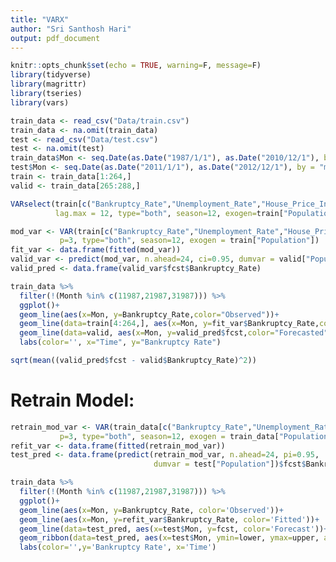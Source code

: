 ```yaml
---
title: "VARX"
author: "Sri Santhosh Hari"
output: pdf_document
---
```


```r
knitr::opts_chunk$set(echo = TRUE, warning=F, message=F)
library(tidyverse)
library(magrittr)
library(tseries)
library(vars)
```

```r
train_data <- read_csv("Data/train.csv")
train_data <- na.omit(train_data)
test <- read_csv("Data/test.csv")
test <- na.omit(test)
train_data$Mon <- seq.Date(as.Date("1987/1/1"), as.Date("2010/12/1"), by = "month")
test$Mon <- seq.Date(as.Date("2011/1/1"), as.Date("2012/12/1"), by = "month")
train <- train_data[1:264,]
valid <- train_data[265:288,]
```

```r
VARselect(train[c("Bankruptcy_Rate","Unemployment_Rate","House_Price_Index")],
          lag.max = 12, type="both", season=12, exogen=train["Population"])
```

```r
mod_var <- VAR(train[c("Bankruptcy_Rate","Unemployment_Rate","House_Price_Index")],
           p=3, type="both", season=12, exogen = train["Population"])
fit_var <- data.frame(fitted(mod_var))
valid_var <- predict(mod_var, n.ahead=24, ci=0.95, dumvar = valid["Population"])
valid_pred <- data.frame(valid_var$fcst$Bankruptcy_Rate)
```

```r
train_data %>%
  filter(!(Month %in% c(11987,21987,31987))) %>% 
  ggplot()+
  geom_line(aes(x=Mon, y=Bankruptcy_Rate,color="Observed"))+
  geom_line(data=train[4:264,], aes(x=Mon, y=fit_var$Bankruptcy_Rate,color="Fitted"))+
  geom_line(data=valid, aes(x=Mon, y=valid_pred$fcst,color="Forecasted"))+
  labs(color='', x="Time", y="Bankruptcy Rate")
```

```r
sqrt(mean((valid_pred$fcst - valid$Bankruptcy_Rate)^2))
```

# Retrain Model:

```r
retrain_mod_var <- VAR(train_data[c("Bankruptcy_Rate","Unemployment_Rate","House_Price_Index")],
           p=3, type="both", season=12, exogen = train_data["Population"])
refit_var <- data.frame(fitted(retrain_mod_var))
test_pred <- data.frame(predict(retrain_mod_var, n.ahead=24, pi=0.95,
                                dumvar = test["Population"])$fcst$Bankruptcy_Rate)
```

```r
train_data %>%
  filter(!(Month %in% c(11987,21987,31987))) %>% 
  ggplot()+
  geom_line(aes(x=Mon, y=Bankruptcy_Rate, color='Observed'))+
  geom_line(aes(x=Mon, y=refit_var$Bankruptcy_Rate, color='Fitted'))+
  geom_line(data=test_pred, aes(x=test$Mon, y=fcst, color='Forecast'))+
  geom_ribbon(data=test_pred, aes(x=test$Mon, ymin=lower, ymax=upper, alpha=0.5), show.legend = F)+
  labs(color='',y='Bankruptcy Rate', x='Time')
```

